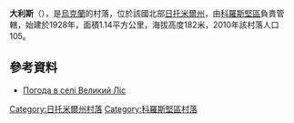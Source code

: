 {{coord|50|57|54|N|29|1|6|E|scale:30000|display=title}}

'''大利斯'''（{{lang-uk|Великий Ліс}}），是[[烏克蘭|烏克蘭]]的村落，位於該國北部[[日托米爾州|日托米爾州]]，由[[科羅斯堅區|科羅斯堅區]]負責管轄，始建於1928年，面積1.14平方公里，海拔高度182米，2010年該村落人口105。

==參考資料==
* [http://weather.in.ua/ua/zhitomirskaja/2901 Погода в селі Великий Ліс] {{Wayback|url=http://weather.in.ua/ua/zhitomirskaja/2901 |date=20160305091254 }}

{{DEFAULTSORT:Великий Ліс}}
[[Category:日托米爾州村落|Category:日托米爾州村落]]
[[Category:科羅斯堅區村落|Category:科羅斯堅區村落]]


{{Zhytomyr-geo-stub}}